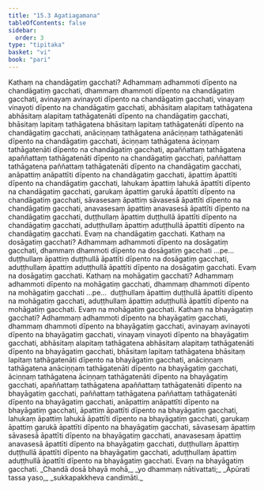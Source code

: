 ```yaml
---
title: "15.3 Agatiagamana"
tableOfContents: false
sidebar:
  order: 3
type: "tipitaka"
basket: "vi"
book: "pari"
---
```



<DynamicBreadcrumb />

<Division number="383" book="pari">

<Paragraph number="1852" book="pari">
<Emphasis>Kathaṃ na chandāgatiṃ gacchati</Emphasis>? Adhammaṃ adhammoti dīpento na chandāgatiṃ gacchati, dhammaṃ dhammoti dīpento na chandāgatiṃ gacchati, avinayaṃ avinayoti dīpento na chandāgatiṃ gacchati, vinayaṃ vinayoti dīpento na chandāgatiṃ gacchati, abhāsitaṃ alapitaṃ tathāgatena abhāsitaṃ alapitaṃ tathāgatenāti dīpento na chandāgatiṃ gacchati, bhāsitaṃ lapitaṃ tathāgatena bhāsitaṃ lapitaṃ tathāgatenāti dīpento na chandāgatiṃ gacchati, anāciṇṇaṃ tathāgatena anāciṇṇaṃ tathāgatenāti dīpento na chandāgatiṃ gacchati, āciṇṇaṃ tathāgatena āciṇṇaṃ tathāgatenāti dīpento na chandāgatiṃ gacchati, apaññattaṃ tathāgatena apaññattaṃ tathāgatenāti dīpento na chandāgatiṃ gacchati, paññattaṃ tathāgatena paññattaṃ tathāgatenāti dīpento na chandāgatiṃ gacchati, anāpattiṃ anāpattīti dīpento na chandāgatiṃ gacchati, āpattiṃ āpattīti dīpento na chandāgatiṃ gacchati, lahukaṃ āpattiṃ lahukā āpattīti dīpento na chandāgatiṃ gacchati, garukaṃ āpattiṃ garukā āpattīti dīpento na chandāgatiṃ gacchati, sāvasesaṃ āpattiṃ sāvasesā āpattīti dīpento na chandāgatiṃ gacchati, anavasesaṃ āpattiṃ anavasesā āpattīti dīpento na chandāgatiṃ gacchati, duṭṭhullaṃ āpattiṃ duṭṭhullā āpattīti dīpento na chandāgatiṃ gacchati, aduṭṭhullaṃ āpattiṃ aduṭṭhullā āpattīti dīpento na chandāgatiṃ gacchati. Evaṃ na chandāgatiṃ gacchati.
</Paragraph>

</Division>
<Division number="384" book="pari">

<Paragraph number="1853" book="pari">
<Emphasis>Kathaṃ na dosāgatiṃ gacchati</Emphasis>? Adhammaṃ adhammoti dīpento na dosāgatiṃ gacchati, dhammaṃ dhammoti dīpento na dosāgatiṃ gacchati …pe…  duṭṭhullaṃ āpattiṃ duṭṭhullā āpattīti dīpento na dosāgatiṃ gacchati, aduṭṭhullaṃ āpattiṃ aduṭṭhullā āpattīti dīpento na dosāgatiṃ gacchati. Evaṃ na dosāgatiṃ gacchati.
</Paragraph>

</Division>
<Division number="385" book="pari">

<Paragraph number="1854" book="pari">
<Emphasis>Kathaṃ na mohāgatiṃ gacchati</Emphasis>? Adhammaṃ adhammoti dīpento na mohāgatiṃ gacchati, dhammaṃ dhammoti dīpento na mohāgatiṃ gacchati …pe…  duṭṭhullaṃ āpattiṃ duṭṭhullā āpattīti dīpento na mohāgatiṃ gacchati, aduṭṭhullaṃ āpattiṃ aduṭṭhullā āpattīti dīpento na mohāgatiṃ gacchati. Evaṃ na mohāgatiṃ gacchati.
</Paragraph>

</Division>
<Division number="386" book="pari">

<Paragraph number="1855" book="pari">
<Emphasis>Kathaṃ na bhayāgatiṃ gacchati</Emphasis>? Adhammaṃ adhammoti dīpento na bhayāgatiṃ gacchati, dhammaṃ dhammoti dīpento na bhayāgatiṃ gacchati, avinayaṃ avinayoti dīpento na bhayāgatiṃ gacchati, vinayaṃ vinayoti dīpento na bhayāgatiṃ gacchati, abhāsitaṃ alapitaṃ tathāgatena abhāsitaṃ alapitaṃ tathāgatenāti dīpento na bhayāgatiṃ gacchati, bhāsitaṃ lapitaṃ tathāgatena bhāsitaṃ lapitaṃ tathāgatenāti dīpento na bhayāgatiṃ gacchati, anāciṇṇaṃ tathāgatena anāciṇṇaṃ tathāgatenāti dīpento na bhayāgatiṃ gacchati, āciṇṇaṃ tathāgatena āciṇṇaṃ tathāgatenāti dīpento na bhayāgatiṃ gacchati, apaññattaṃ tathāgatena apaññattaṃ tathāgatenāti dīpento na bhayāgatiṃ gacchati, paññattaṃ tathāgatena paññattaṃ tathāgatenāti dīpento na bhayāgatiṃ gacchati, anāpattiṃ anāpattīti dīpento na bhayāgatiṃ gacchati, āpattiṃ āpattīti dīpento na bhayāgatiṃ gacchati, lahukaṃ āpattiṃ lahukā āpattīti dīpento na bhayāgatiṃ gacchati, garukaṃ āpattiṃ garukā āpattīti dīpento na bhayāgatiṃ gacchati, sāvasesaṃ āpattiṃ sāvasesā āpattīti dīpento na bhayāgatiṃ gacchati, anavasesaṃ āpattiṃ anavasesā āpattīti dīpento na bhayāgatiṃ gacchati, duṭṭhullaṃ āpattiṃ duṭṭhullā āpattīti dīpento na bhayāgatiṃ gacchati, aduṭṭhullaṃ āpattiṃ aduṭṭhullā āpattīti dīpento na bhayāgatiṃ gacchati. Evaṃ na bhayāgatiṃ gacchati.
</Paragraph>

<Paragraph number="1856" type="verses" book="pari">
_Chandā dosā bhayā mohā,_  
_yo dhammaṃ nātivattati;_  
_Āpūrati tassa yaso,_  
_sukkapakkheva candimāti._
</Paragraph>
</Division>
